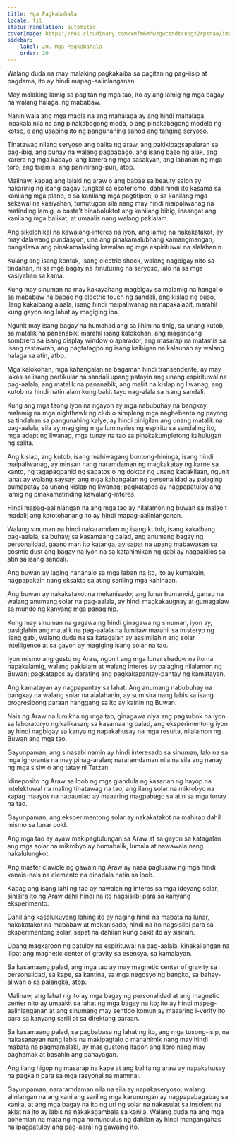 ```yaml
---
title: Mga Pagkabahala
locale: fil
statusTranslation: automatic
coverImage: https://res.cloudinary.com/xmfm6mhw3gwctndtcubgx2rptnae/image/upload/v1741354419/small_cover_la_gran_rebelion_28716e29d2.webp
sidebar:
    label: 20. Mga Pagkabahala
    order: 20
---
```

Walang duda na may malaking pagkakaiba sa pagitan ng pag-iisip at pagdama, ito ay hindi mapag-aalinlanganan.

May malaking lamig sa pagitan ng mga tao, ito ay ang lamig ng mga bagay na walang halaga, ng mababaw.

Naniniwala ang mga madla na ang mahalaga ay ang hindi mahalaga, inaakala nila na ang pinakabagong moda, o ang pinakabagong modelo ng kotse, o ang usaping ito ng pangunahing sahod ang tanging seryoso.

Tinatawag nilang seryoso ang balita ng araw, ang pakikipagsapalaran sa pag-ibig, ang buhay na walang pagbabago, ang isang baso ng alak, ang karera ng mga kabayo, ang karera ng mga sasakyan, ang labanan ng mga toro, ang tsismis, ang paninirang-puri, atbp.

Malinaw, kapag ang lalaki ng araw o ang babae sa beauty salon ay nakarinig ng isang bagay tungkol sa esoterismo, dahil hindi ito kasama sa kanilang mga plano, o sa kanilang mga pagtitipon, o sa kanilang mga sekswal na kasiyahan, tumutugon sila nang may hindi maipaliwanag na matinding lamig, o basta't binabaluktot ang kanilang bibig, inaangat ang kanilang mga balikat, at umaalis nang walang pakialam.

Ang sikolohikal na kawalang-interes na iyon, ang lamig na nakakatakot, ay may dalawang pundasyon; una ang pinakamalubhang kamangmangan, pangalawa ang pinakamalaking kawalan ng mga espirituwal na alalahanin.

Kulang ang isang kontak, isang electric shock, walang nagbigay nito sa tindahan, ni sa mga bagay na itinuturing na seryoso, lalo na sa mga kasiyahan sa kama.

Kung may sinuman na may kakayahang magbigay sa malamig na hangal o sa mababaw na babae ng electric touch ng sandali, ang kislap ng puso, ilang kakaibang alaala, isang hindi maipaliwanag na napakalapit, marahil kung gayon ang lahat ay magiging iba.

Ngunit may isang bagay na humahadlang sa lihim na tinig, sa unang kutob, sa matalik na pananabik; marahil isang kalokohan, ang magandang sombrero sa isang display window o aparador, ang masarap na matamis sa isang restawran, ang pagtatagpo ng isang kaibigan na kalaunan ay walang halaga sa atin, atbp.

Mga kalokohan, mga kahangalan na bagaman hindi transendente, ay may lakas sa isang partikular na sandali upang patayin ang unang espirituwal na pag-aalala, ang matalik na pananabik, ang maliit na kislap ng liwanag, ang kutob na hindi natin alam kung bakit tayo nag-alala sa isang sandali.

Kung ang mga taong iyon na ngayon ay mga nabubuhay na bangkay, malamig na mga nighthawk ng club o simpleng mga nagbebenta ng payong sa tindahan sa pangunahing kalye, ay hindi pinigilan ang unang matalik na pag-aalala, sila ay magiging mga luminaries ng espiritu sa sandaling ito, mga adept ng liwanag, mga tunay na tao sa pinakakumpletong kahulugan ng salita.

Ang kislap, ang kutob, isang mahiwagang buntong-hininga, isang hindi maipaliwanag, ay minsan nang naramdaman ng magkakatay ng karne sa kanto, ng tagapagpahid ng sapatos o ng doktor ng unang kadakilaan, ngunit lahat ay walang saysay, ang mga kahangalan ng personalidad ay palaging pumapatay sa unang kislap ng liwanag; pagkatapos ay nagpapatuloy ang lamig ng pinakamatinding kawalang-interes.

Hindi mapag-aalinlangan na ang mga tao ay nilalamon ng buwan sa malao't madali; ang katotohanang ito ay hindi mapag-aalinlanganan.

Walang sinuman na hindi nakaramdam ng isang kutob, isang kakaibang pag-aalala, sa buhay; sa kasamaang palad, ang anumang bagay ng personalidad, gaano man ito katanga, ay sapat na upang mabawasan sa cosmic dust ang bagay na iyon na sa katahimikan ng gabi ay nagpakilos sa atin sa isang sandali.

Ang buwan ay laging nananalo sa mga laban na ito, ito ay kumakain, nagpapakain nang eksakto sa ating sariling mga kahinaan.

Ang buwan ay nakakatakot na mekanisado; ang lunar humanoid, ganap na walang anumang solar na pag-aalala, ay hindi magkakaugnay at gumagalaw sa mundo ng kanyang mga panaginip.

Kung may sinuman na gagawa ng hindi ginagawa ng sinuman, iyon ay, pasiglahin ang matalik na pag-aalala na lumitaw marahil sa misteryo ng ilang gabi, walang duda na sa katagalan ay aasimilahin ang solar intelligence at sa gayon ay magiging isang solar na tao.

Iyon mismo ang gusto ng Araw, ngunit ang mga lunar shadow na ito na napakalamig, walang pakialam at walang interes ay palaging nilalamon ng Buwan; pagkatapos ay darating ang pagkakapantay-pantay ng kamatayan.

Ang kamatayan ay nagpapantay sa lahat. Ang anumang nabubuhay na bangkay na walang solar na alalahanin, ay sumisira nang labis sa isang progresibong paraan hanggang sa ito ay kainin ng Buwan.

Nais ng Araw na lumikha ng mga tao, ginagawa niya ang pagsubok na iyon sa laboratoryo ng kalikasan; sa kasamaang palad, ang eksperimentong iyon ay hindi nagbigay sa kanya ng napakahusay na mga resulta, nilalamon ng Buwan ang mga tao.

Gayunpaman, ang sinasabi namin ay hindi interesado sa sinuman, lalo na sa mga ignorante na may pinag-aralan; nararamdaman nila na sila ang nanay ng mga sisiw o ang tatay ni Tarzan.

Idineposito ng Araw sa loob ng mga glandula ng kasarian ng hayop na intelektuwal na maling tinatawag na tao, ang ilang solar na mikrobyo na kapag maayos na napaunlad ay maaaring magpabago sa atin sa mga tunay na tao.

Gayunpaman, ang eksperimentong solar ay nakakatakot na mahirap dahil mismo sa lunar cold.

Ang mga tao ay ayaw makipagtulungan sa Araw at sa gayon sa katagalan ang mga solar na mikrobyo ay bumabalik, lumala at nawawala nang nakalulungkot.

Ang master clavicle ng gawain ng Araw ay nasa paglusaw ng mga hindi kanais-nais na elemento na dinadala natin sa loob.

Kapag ang isang lahi ng tao ay nawalan ng interes sa mga ideyang solar, sinisira ito ng Araw dahil hindi na ito nagsisilbi para sa kanyang eksperimento.

Dahil ang kasalukuyang lahing ito ay naging hindi na mabata na lunar, nakakatakot na mababaw at mekanisado, hindi na ito nagsisilbi para sa eksperimentong solar, sapat na dahilan kung bakit ito ay sisirain.

Upang magkaroon ng patuloy na espirituwal na pag-aalala, kinakailangan na ilipat ang magnetic center of gravity sa esensya, sa kamalayan.

Sa kasamaang palad, ang mga tao ay may magnetic center of gravity sa personalidad, sa kape, sa kantina, sa mga negosyo ng bangko, sa bahay-aliwan o sa palengke, atbp.

Malinaw, ang lahat ng ito ay mga bagay ng personalidad at ang magnetic center nito ay umaakit sa lahat ng mga bagay na ito; ito ay hindi mapag-aalinlanganan at ang sinumang may sentido komun ay maaaring i-verify ito para sa kanyang sarili at sa direktang paraan.

Sa kasamaang palad, sa pagbabasa ng lahat ng ito, ang mga tusong-isip, na nakasanayan nang labis na makipagtalo o manahimik nang may hindi mabata na pagmamalaki, ay mas gustong itapon ang libro nang may paghamak at basahin ang pahayagan.

Ang ilang higop ng masarap na kape at ang balita ng araw ay napakahusay na pagkain para sa mga rasyonal na mammal.

Gayunpaman, nararamdaman nila na sila ay napakaseryoso; walang alinlangan na ang kanilang sariling mga karunungan ay nagpapabagabag sa kanila, at ang mga bagay na ito ng uri ng solar na nakasulat sa insolent na aklat na ito ay labis na nakakagambala sa kanila. Walang duda na ang mga bohemian na mata ng mga homunculus ng dahilan ay hindi mangangahas na ipagpatuloy ang pag-aaral ng gawaing ito.

